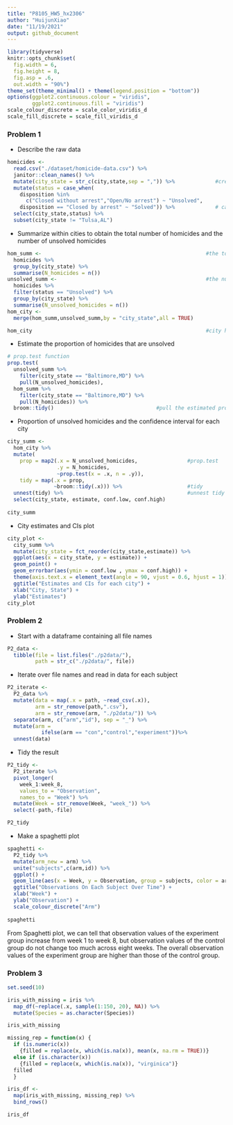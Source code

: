 ```yaml
---
title: "P8105_HW5_hx2306"
author: "HuijunXiao"
date: "11/19/2021"
output: github_document
---
```


```r
library(tidyverse)
knitr::opts_chunk$set(
  fig.width = 6,
  fig.height = 8, 
  fig.asp = .6,
  out.width = "90%")
theme_set(theme_minimal() + theme(legend.position = "bottom"))
options(ggplot2.continuous.colour = "viridis",
        ggplot2.continuous.fill = "viridis")
scale_colour_discrete = scale_color_viridis_d
scale_fill_discrete = scale_fill_viridis_d
```

### Problem 1  
* Describe the raw data   
```r
homicides <- 
  read.csv("./dataset/homicide-data.csv") %>%
  janitor::clean_names() %>%  
  mutate(city_state = str_c(city,state,sep = ",")) %>%             #create a city_state variable
  mutate(status = case_when(
    disposition %in% 
      c("Closed without arrest","Open/No arrest") ~ "Unsolved",
    disposition == "Closed by arrest" ~ "Solved")) %>%             # categorize unsolved/ solved homicides 
  select(city_state,status) %>%
  subset(city_state != "Tulsa,AL")
```
    
* Summarize within cities to obtain the total number of homicides and the number of unsolved homicides   
```r
hom_summ <-                                                     #the total number of homicides
  homicides %>%
  group_by(city_state) %>%
  summarise(N_homicides = n())
unsolved_summ <-                                                #the number of unsolved homicides
  homicides %>%
  filter(status == "Unsolved") %>%
  group_by(city_state) %>%
  summarise(N_unsolved_homicides = n())
hom_city <-
  merge(hom_summ,unsolved_summ,by = "city_state",all = TRUE)

hom_city                                                        #city homicides summary table 
```
       
* Estimate the proportion of homicides that are unsolved    
```r
# prop.test function 
prop.test(
  unsolved_summ %>% 
    filter(city_state == "Baltimore,MD") %>%
    pull(N_unsolved_homicides),
  hom_summ %>%
    filter(city_state == "Baltimore,MD") %>%
    pull(N_homicides)) %>%
  broom::tidy()                                 #pull the estimated proportion and confidence intervals
```
    
* Proportion of unsolved homicides and the confidence interval for each city    
```r
city_summ <-
  hom_city %>%
  mutate(
    prop = map2(.x = N_unsolved_homicides,                #prop.test
                .y = N_homicides, 
                ~prop.test(x = .x, n = .y)),
    tidy = map(.x = prop,           
               ~broom::tidy(.x))) %>%                     #tidy
  unnest(tidy) %>%                                        #unnest tidy column 
  select(city_state, estimate, conf.low, conf.high)
  
city_summ
```
       
* City estimates and CIs plot    
```r
city_plot <-
  city_summ %>%
  mutate(city_state = fct_reorder(city_state,estimate)) %>%                 #organize cities 
  ggplot(aes(x = city_state, y = estimate)) +
  geom_point() + 
  geom_errorbar(aes(ymin = conf.low , ymax = conf.high)) +
  theme(axis.text.x = element_text(angle = 90, vjust = 0.6, hjust = 1)) +
  ggtitle("Estimates and CIs for each city") +
  xlab("City, State") +
  ylab("Estimates") 
city_plot
```
       
### Problem 2     
* Start with a dataframe containing all file names     
```r
P2_data <-
  tibble(file = list.files("./p2data/"),
         path = str_c("./p2data/", file)) 
```
       
* Iterate over file names and read in data for each subject   
```r
P2_iterate <-
  P2_data %>%
  mutate(data = map(.x = path, ~read_csv(.x)),
         arm = str_remove(path,".csv"),
         arm = str_remove(arm, "./p2data/")) %>%
  separate(arm, c("arm","id"), sep = "_") %>%
  mutate(arm = 
           ifelse(arm == "con","control","experiment"))%>%
  unnest(data)
```
     
* Tidy the result   
```r
P2_tidy <-
  P2_iterate %>% 
  pivot_longer(
    week_1:week_8,
    values_to = "Observation",
    names_to = "Week") %>%
  mutate(Week = str_remove(Week, "week_")) %>%
  select(-path,-file)

P2_tidy
```
      
* Make a spaghetti plot   
```r
spaghetti <-
  P2_tidy %>%
  mutate(arm_new = arm) %>%
  unite("subjects",c(arm,id)) %>%
  ggplot() +
  geom_line(aes(x = Week, y = Observation, group = subjects, color = arm_new)) +
  ggtitle("Observations On Each Subject Over Time") +
  xlab("Week") +
  ylab("Observation") +
  scale_colour_discrete("Arm")
  
spaghetti  
```
      
From Spaghetti plot, we can tell that observation values of the experiment group increase from week 1 to week 8, but observation values of the control group do not change too much across eight weeks. The overall observation values of the experiment group are higher than those of the control group.      
      
### Problem 3   
```r
set.seed(10)

iris_with_missing = iris %>% 
  map_df(~replace(.x, sample(1:150, 20), NA)) %>%
  mutate(Species = as.character(Species))

iris_with_missing

missing_rep = function(x) {
  if (is.numeric(x)) 
    {filled = replace(x, which(is.na(x)), mean(x, na.rm = TRUE))} 
  else if (is.character(x)) 
    {filled = replace(x, which(is.na(x)), "virginica")}
  filled 
  }

iris_df <-
  map(iris_with_missing, missing_rep) %>%
  bind_rows()

iris_df
```

     


